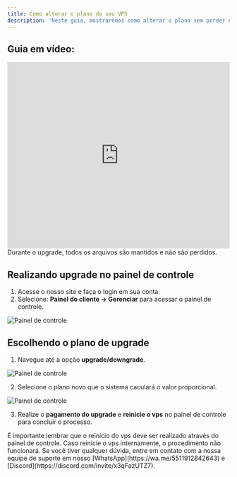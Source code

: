 ```yaml
---
title: Como alterar o plano do seu VPS
description: 'Neste guia, mostraremos como alterar o plano sem perder nenhum arquivo.'
---
```


## Guia em vídeo:
<iframe
  width="100%"
  height="422"
  src="https://www.youtube.com/embed/WNxyPHEOarU?si=3qYw5Lb4Fif20obz&amp;start=118"
  title="YouTube video player"
  frameborder="0"
  allow="accelerometer; autoplay; clipboard-write; encrypted-media; gyroscope; picture-in-picture"
  allowfullscreen
></iframe>

<Warning>
Durante o upgrade, todos os arquivos são mantidos e não são perdidos.
</Warning>

## Realizando upgrade no painel de controle
1. Acesse o nosso site e faça o login em sua conta.
2. Selecione: **Painel do cliente -> Gerenciar** para acessar o painel de controle.

<img
  className="block"
  src="/images/painel-de-controle.png"
  alt="Painel de controle"
/>

## Escolhendo o plano de upgrade

1. Navegue até a opção **upgrade/downgrade**.

<img
  className="block"
  src="/images/upgrade.png"
  alt="Painel de controle"
/>

2. Selecione o plano novo que o sistema caculará o valor proporcional.

<img
  className="block"
  src="/images/upgrade-planos.png"
  alt="Painel de controle"
/>

3. Realize o **pagamento do upgrade** e **reinicie o vps** no painel de controle para concluir o processo.

<Warning>
É importante lembrar que o reinício do vps deve ser realizado através do painel de controle. Caso reinicie o vps internamente, o procedimento não funcionará.
</Warning>

<Check>
Se você tiver qualquer dúvida, entre em contato com a nossa equipe de suporte
em nosso [WhatsApp](https://wa.me/5511912842643) 
e [Discord](https://discord.com/invite/x3qFazUTZ7).
</Check>